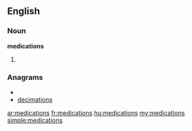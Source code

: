 ==English==

===Noun===
'''medications'''

# {{plural of|[[medication]]}}

===Anagrams===
* {{alphagram|acdeiimnost}}
* [[decimations#English|decimations]]

[[ar:medications]]
[[fr:medications]]
[[hu:medications]]
[[my:medications]]
[[simple:medications]]